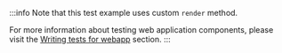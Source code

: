 :::info
Note that this test example uses custom `render` method.

For more information about testing web application components, please visit the
[Writing tests for webapp](/working/tests/webapp) section.
:::